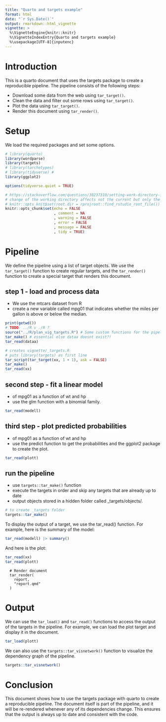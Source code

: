 ```yaml
---
title: "Quarto and targets example"
format: html
date: "`r Sys.Date()`"
output: rmarkdown::html_vignette
vignette: >
  %\VignetteEngine{knitr::knitr} 
  %\VignetteIndexEntry{Quarto and targets example}
  %\usepackage[UTF-8]{inputenc}
---
```


<!--
https://r-pkgs.org/vignettes.html#sec-vignettes-workflow-writing

generate the contents of a sample quarto .qmd file that includes an example of a targets pipeline
-->

# Introduction

This is a quarto document that uses the targets package to create a reproducible pipeline. The pipeline consists of the following steps:

- Download some data from the web using `tar_target()`.
- Clean the data and filter out some rows using `tar_target()`.
- Plot the data using `tar_target()`.
- Render this document using `tar_render()`.

# Setup

We load the required packages and set some options.

```r
# library(quarto)
library(wordparse)
library(targets)
# library(tarchetypes)
# library(tidyverse) # 
library(ggplot2)

options(tidyverse.quiet = TRUE)

# https://stackoverflow.com/questions/30237310/setting-work-directory-in-knitr-using-opts-chunksetroot-dir-doesnt-wor
# change of the working directory affects not the current but only the next chunk. So e. g. if you want to load data relative to the new working directory do that in the following chunk.
# knitr::opts_knit$set(root.dir = rprojroot::find_rstudio_root_file())
knitr::opts_chunk$set(echo = FALSE
                      , comment = NA
                      , warning = FALSE
                      , error = FALSE
                      , message = FALSE
                      , tidy = TRUE)
```


# Pipeline
We define the pipeline using a 
list of target objects. 
We use the 
`tar_target()` function to 
create regular targets, and the 
`tar_render()` function to 
create a special target that renders this document.

## step 1 - load and process data
+ We use the mtcars dataset from R 
+ create a new variable called mpg01 that indicates whether the miles per gallon is above or below the median.

```r
print(getwd())
# TODO: ../R v ./R ?
source("../R/plan_vig_targets.R") # Some custom functions for the pipeline
tar_make() # essential else dataa doesnt exist?!
tar_read(dataa)

```

```r
# creates vignette/_targets.R
# puts library(targets) as first line
tar_script(tar_target(xx, 1 + 1), ask = FALSE)
tar_make()
tar_read(xx)
```

## second step - fit a linear model 
+ of mpg01 as a function of wt and hp
+ use the glm function with a binomial family.

```r
tar_read(modell)
```

## third step - plot predicted probabilities 
+ of mpg01 as a function of wt and hp
+ use the predict function to get the probabilities and the ggplot2 package to create the plot.
```r
tar_read(plott)
```

## run the pipeline
+ use `targets::tar_make()` function
+ execute the targets in order and skip any targets that are already up to date
+ output objects stored in a hidden folder called _targets/objects/.
```r
# to create _targets folder
targets::tar_make()
```

To display the output of a target, we use the tar_read() function. For example, here is the summary of the model:
```r
tar_read(modell) |> summary()
```

And here is the plot:
```r
tar_read(xx)
tar_read(plott)
```


```
  # Render document
  tar_render(
    report,
    "report.qmd"
  )
```

# Output
We can use the 
`tar_load()` and 
`tar_read()` 
functions to access the output of the targets in the pipeline. For example, we can load the plot target and display it in the document.

```r
tar_load(plott)
```

We can also use the `targets::tar_visnetwork()` function to visualize the dependency graph of the pipeline.

```r
targets::tar_visnetwork()
```

# Conclusion
This document shows how to use the targets package with quarto to create a reproducible pipeline. The document itself is part of the pipeline, and it will be re-rendered whenever any of its dependencies change. This ensures that the output is always up to date and consistent with the code.

